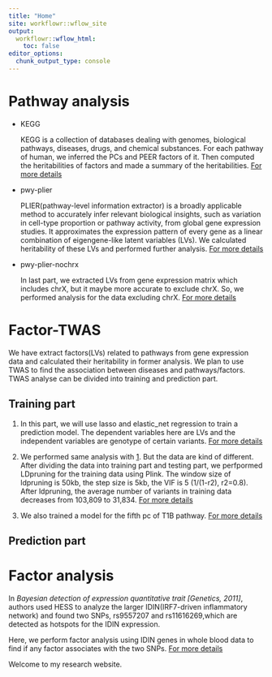 ```yaml
---
title: "Home"
site: workflowr::wflow_site
output:
  workflowr::wflow_html:
    toc: false
editor_options:
  chunk_output_type: console
---
```


# Pathway analysis

- KEGG 

    KEGG is a collection of databases dealing with genomes, biological pathways, diseases, drugs, and chemical substances. For each pathway of human, we inferred the PCs and PEER factors of it. Then computed the heritabilities of factors and made a summary of the heritabilities. [For more details](https://xsun1229.github.io/pathway_analysis/analy.html)

- pwy-plier

    PLIER(pathway-level information extractor) is a broadly applicable method to accurately infer relevant biological insights, such as variation in cell-type proportion or pathway activity, from global gene expression studies. It approximates the expression pattern of every gene as a linear combination of eigengene-like latent variables (LVs). We calculated heritability of these LVs and performed further analysis. [For more details](https://xsun1229.github.io/pathway_analysis/pwy_PLIER.html)

- pwy-plier-nochrx

    In last part, we extracted LVs from gene expression matrix which includes chrX, but it maybe more accurate to exclude chrX. So, we performed analysis for the data excluding chrX. [For more details](https://xsun1229.github.io/pathway_analysis/pwy-plier-nochrx.html)

# Factor-TWAS

We have extract factors(LVs) related to pathways from gene expression data and calculated their heritability in former analysis. We plan to use TWAS to find the association between diseases and pathways/factors. TWAS analyse can be divided into training and prediction part. 

## Training part

1. In this part, we will use lasso and elastic_net regression to train a prediction model. The dependent variables here are LVs and the independent variables are genotype of certain variants. [For more details](https://xsun1229.github.io/pathway_analysis/train_model.html)

2. We performed same analysis with [1](https://xsun1229.github.io/pathway_analysis/train_model.html). But the data are kind of different. After dividing the data into training part and testing part, we perfpormed LDpruning for the training data using Plink. The window size of ldpruning is 50kb, the step size is 5kb, the VIF is 5 (1/(1-r2), r2=0.8). After ldpruning, the average number of variants in training data decreases from 103,809 to 31,834. [For more details](https://xsun1229.github.io/pathway_analysis/train_model_ldpruning.html)

3. We also trained a model for the fifth pc of T1B pathway.  [For more details](https://xsun1229.github.io/pathway_analysis/T1B.html)

## Prediction part

# Factor analysis

In *Bayesian detection of expression quantitative trait [Genetics, 2011]*, authors used HESS to analyze the larger IDIN(IRF7-driven inflammatory network) and found two SNPs, rs9557207 and rs11616269,which are detected as hotspots for the IDIN expression. 

Here, we perform factor analysis using IDIN genes in whole blood data to find if any factor associates with the two SNPs.  [For more details](https://xsun1229.github.io/pathway_analysis/IDIN.html)

Welcome to my research website.
